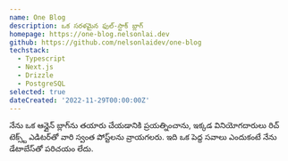 ```yaml
---
name: One Blog
description: ఒక సరళమైన ఫుల్-స్టాక్ బ్లాగ్
homepage: https://one-blog.nelsonlai.dev
github: https://github.com/nelsonlaidev/one-blog
techstack:
  - Typescript
  - Next.js
  - Drizzle
  - PostgreSQL
selected: true
dateCreated: '2022-11-29T00:00:00Z'
---
```


నేను ఒక ఆన్లైన్ బ్లాగ్‌ను తయారు చేయడానికి ప్రయత్నించాను, ఇక్కడ వినియోగదారులు రిచ్ టెక్స్ట్ ఎడిటర్‌తో వారి స్వంత పోస్ట్‌లను వ్రాయగలరు. ఇది ఒక పెద్ద సవాలు ఎందుకంటే నేను డేటాబేస్‌తో పరిచయం లేదు.